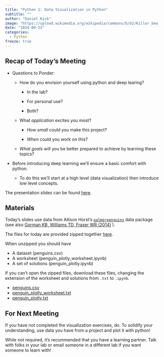 ```yaml
---
title: "Python 1: Data Visualization in Python"
subtitle: ""
author: "Daniel Kick"
image: "https://upload.wikimedia.org/wikipedia/commons/b/b2/Killer_bee_ball_python_snake.png"
date: "2024-09-23"
categories: 
  - Python
freeze: true
---
```


## Recap of Today's Meeting

-   Questions to Ponder:

    -   How do you envision yourself using python and deep learing?

        -   In the lab?

        -   For personal use?

        -   Both?

    -   What *application* excites you most?

        -   *How small* could you make this project?

        -   *When* could you work on this?

    -   *What goals* will you be better prepared to achieve by learning these topics?

-   Before introducing deep learning we'll ensure a basic comfort with python.

    -   To do this we'll start at a high level (data visualization) then introduce low level concepts.

The presentation slides can be found [here](./KickOff.pptx).

## Materials

Today's slides use data from Allison Horst's [`palmerpenguins`](https://allisonhorst.github.io/palmerpenguins/) data package (see also [Gorman KB, Williams TD, Fraser WR (2014)](https://doi.org/10.1371/journal.pone.0090081) ).

The files for today are provided zipped together [here](penguin_plotly_worksheet.tar).

When unzipped you should have

-   A dataset (penguins.csv)
-   A worksheet (penguin_plotly_worksheet.ipynb)
-   A set of solutions (penguin_plotly.ipynb)

If you can't open the zipped files, download these files, changing the extension of the worksheet and solutions from `.txt` to `.ipynb`.

-   [penguins.csv](./penguins.csv)
-   [penguin_plotly_worksheet.txt](./penguin_plotly_worksheet.txt)
-   [penguin_plotly.txt](./penguin_plotly.txt)

## For Next Meeting

If you have not completed the visualization exercises, do. To solidify your understanding, use data you have from a project and plot it with python!

While not required, it's recommended that you have a learning partner. Talk with folks in your lab or email someone in a different lab if you want someone to learn with! 






